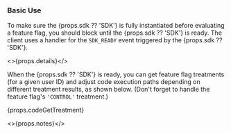 ### Basic Use

To make sure the {props.sdk ?? 'SDK'} is fully instantiated before evaluating a feature flag, you should block until the {props.sdk ?? 'SDK'} is ready. The client uses a handler for the `SDK_READY` event triggered by the {props.sdk ?? 'SDK'}.

<>{props.details}</>

When the {props.sdk ?? 'SDK'} is ready, you can get feature flag treatments (for a given user ID) and adjust code execution paths depending on different treatment results, as shown below. (Don't forget to handle the feature flag's `'CONTROL'` treatment.)

<div>{props.codeGetTreatment}</div>

<>{props.notes}</>